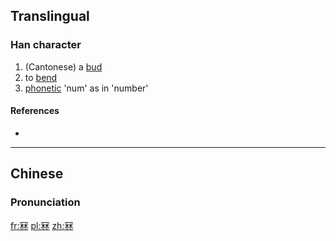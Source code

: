 ==Translingual==

===Han character===
{{Han char|rn=14|rad=冖|as=08|sn=10|four=|canj=月木木 (BDD)|ids=⿱[[冖]][[林]]}}

# (Cantonese) a [[bud]]
# to [[bend]]
# [[phonetic]] 'num' as in 'number'

====References====
* {{Han ref|kx=0131.011|hdz=80010.070|uh=51A7|ud=20903}}

----

==Chinese==
{{zh-hanzi-box|[[冧]]}}

===Pronunciation===
{{zh-pron
|m=lín
|c=lam1,lam3,nam1
|mc=
|oc=
|ma=
|cat=n,v
}}

[[fr:冧]]
[[pl:冧]]
[[zh:冧]]